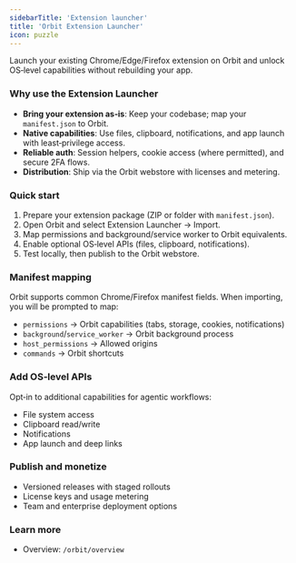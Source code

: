 ```yaml
---
sidebarTitle: 'Extension launcher'
title: 'Orbit Extension Launcher'
icon: puzzle
---
```


Launch your existing Chrome/Edge/Firefox extension on Orbit and unlock OS‑level capabilities without rebuilding your app.

### Why use the Extension Launcher

- **Bring your extension as‑is**: Keep your codebase; map your `manifest.json` to Orbit.
- **Native capabilities**: Use files, clipboard, notifications, and app launch with least‑privilege access.
- **Reliable auth**: Session helpers, cookie access (where permitted), and secure 2FA flows.
- **Distribution**: Ship via the Orbit webstore with licenses and metering.

### Quick start

1. Prepare your extension package (ZIP or folder with `manifest.json`).
2. Open Orbit and select Extension Launcher → Import.
3. Map permissions and background/service worker to Orbit equivalents.
4. Enable optional OS‑level APIs (files, clipboard, notifications).
5. Test locally, then publish to the Orbit webstore.

### Manifest mapping

Orbit supports common Chrome/Firefox manifest fields. When importing, you will be prompted to map:

- `permissions` → Orbit capabilities (tabs, storage, cookies, notifications)
- `background`/`service_worker` → Orbit background process
- `host_permissions` → Allowed origins
- `commands` → Orbit shortcuts

### Add OS‑level APIs

Opt‑in to additional capabilities for agentic workflows:

- File system access
- Clipboard read/write
- Notifications
- App launch and deep links

### Publish and monetize

- Versioned releases with staged rollouts
- License keys and usage metering
- Team and enterprise deployment options

### Learn more

- Overview: `/orbit/overview`

